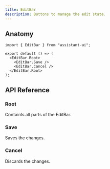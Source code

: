 ```yaml
---
title: EditBar
description: Buttons to manage the edit state.
---
```


## Anatomy

```tsx
import { EditBar } from "assistant-ui";

export default () => (
  <EditBar.Root>
    <EditBar.Save />
    <EditBar.Cancel />
  </EditBar.Root>
);
```

## API Reference

### Root

Containts all parts of the EditBar.

### Save

Saves the changes.

### Cancel

Discards the changes.
